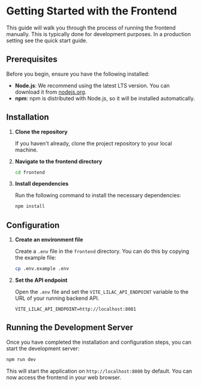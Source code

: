 # Getting Started with the Frontend

This guide will walk you through the process of running the frontend manually. This is typically done for development purposes. In a production setting see the quick start guide.

## Prerequisites

Before you begin, ensure you have the following installed:

-   **Node.js**: We recommend using the latest LTS version. You can download it from [nodejs.org](https://nodejs.org/).
-   **npm**: npm is distributed with Node.js, so it will be installed automatically.

## Installation

1.  **Clone the repository**

    If you haven't already, clone the project repository to your local machine.

2.  **Navigate to the frontend directory**

    ```bash
    cd frontend
    ```

3.  **Install dependencies**

    Run the following command to install the necessary dependencies:

    ```bash
    npm install
    ```

## Configuration

1.  **Create an environment file**

    Create a `.env` file in the `frontend` directory. You can do this by copying the example file:

    ```bash
    cp .env.example .env
    ```

2.  **Set the API endpoint**

    Open the `.env` file and set the `VITE_LILAC_API_ENDPOINT` variable to the URL of your running backend API.

    ```env
    VITE_LILAC_API_ENDPOINT=http://localhost:8081
    ```

## Running the Development Server

Once you have completed the installation and configuration steps, you can start the development server:

```bash
npm run dev
```

This will start the application on `http://localhost:8080` by default. You can now access the frontend in your web browser.